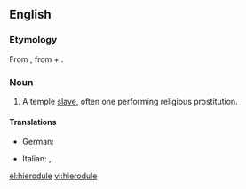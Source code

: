 ==English==

===Etymology===
From {{etyl|grc|en}} {{term|ἱερόδουλος|tr=hierodoulos|lang=grc|sc=polytonic}}, from {{term|ἱερός||sacred|tr=hieros|lang=grc|sc=polytonic}} + {{term|δοῦλος||slave|tr=doulos|lang=grc|sc=polytonic}}.

===Noun===
{{slim-wikipedia}}
{{en-noun}}

# {{context|historical|chiefly|Ancient Greece|lang=en}} A temple [[slave]], often one performing religious prostitution.

====Translations====
{{trans-top|temple slave, often one performing religious prostitution}}
* German: {{t|de|Hierodule|m}}
{{trans-mid}}
* Italian: {{t+|it|ierodulo|m|alt=ierodulo}}, {{t|it|ierodula|f|alt=ierodula}}
{{trans-bottom}}

[[el:hierodule]]
[[vi:hierodule]]